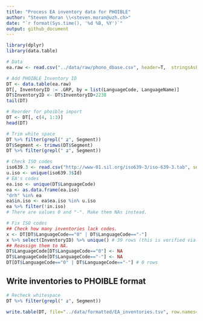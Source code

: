 ```yaml
---
title: "Process EA inventory data for PHOIBLE"
author: "Steven Moran \\<steven.moran@uzh.ch>"
date: "`r format(Sys.time(), '%d %B, %Y')`"
output: github_document
---
```


```r
library(dplyr)
library(data.table)
```

```r
# Data
ea.raw <- read.csv("../data/raw/phono_dbase.csv", header=T,  stringsAsFactors=FALSE)
```

```r
# Add PHOIBLE Inventory ID
DT <- data.table(ea.raw)
DT[, InventoryID := .GRP, by = list(LanguageCode, LanguageName)]
DT$InventoryID <- DT$InventoryID+2238
tail(DT)

# Reorder for phoible import
DT <- DT[, c(4, 1:3)]
head(DT)
```

```r
# Trim white space
DT %>% filter(grepl(" ʑ", Segment))
DT$Segment <- trimws(DT$Segment)
DT %>% filter(grepl(" ʑ", Segment))
```

```r
# Check ISO codes
iso639.3 <- read.csv("http://www-01.sil.org/iso639-3/iso-639-3.tab", sep="\t")
u.iso <- unique(iso639.3$Id)
# EA's codes
ea.iso <- unique(DT$LanguageCode)
ea <- as.data.frame(ea.iso)
"drh" %in% ea
ea$in.iso <- ea$ea.iso %in% u.iso
ea %>% filter(!in.iso)
# There are values 0 and "-". Make them NAs instead.
```

```r
# Fix ISO codes
## Check how many inventories lack codes.
x <- DT[DT$LanguageCode=="0" | DT$LanguageCode=="-"]
x %>% select(InventoryID) %>% unique() # 39 rows (this is verified via manual inspection)
## Reassign them to NA.
DT$LanguageCode[DT$LanguageCode=="0"] <- NA
DT$LanguageCode[DT$LanguageCode=="-"] <- NA
DT[DT$LanguageCode=="0" | DT$LanguageCode=="-"] # 0 rows
```

## Write inventories to PHOIBLE format
```r
# Recheck whitespace
DT %>% filter(grepl(" ʑ", Segment))

write.table(DT, file="../data/formatted/EA_inventories.tsv", row.names=FALSE, sep="\t", quote=F)
```








